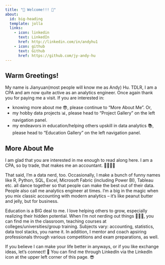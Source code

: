```yaml
---
title: "🎉 Welcome!!! 🎉" 
about: 
  id: big-heading
  template: jolla
  links: 
    - icon: linkedin
      text: LinkedIn
      href: http://linkedin.com/in/andyhu1
    - icon: github
      text: Github
      href: https://github.com/jy-andy-hu
---
```


::: {#big-heading}

## Warm Greetings!

My name is Jianyuan(most people will know me as Andy) Hu. TDLR, I am a CPA and am now quite active as an analytics engineer. Once again thank you for paying me a visit. If you are interested in:

- knowing more about me 😎, please continue to "More About Me". Or,
- my hobby data projects 📊, please head to "Project Gallery" on the left navigation panel.
- my endeavors in education/helping others upskill in data analytics 📚, please head to "Education Gallery" on the left navigation panel.

## More About Me

I am glad that you are interested in me enough to read along here. I am a CPA, so by trade, that makes me an accountant. 👨🏻‍💼💼

That said, I’m a data nerd, too. Occasionally, I make a bunch of funny names like R, Python, SQL, Excel, Microsoft Fabric (including Power BI), Tableau etc. all dance together so that people can make the best out of their data. People also call me analytics engineer at times. I’m a big in the magic when you mix classic accounting with modern analytics – it's like peanut butter and jelly, but for business.

Education is a BIG deal to me. I love helping others to grow, especially realizing their hidden potential. When I’m not nerding out things 🧑🏻‍💻, you can find me in the classroom, teaching courses at colleges/universities/group training. Subjects vary: accounting, statistics, data tool stacks, you name it. In addition, I mentor and coach apsiring professionals through various competitions and exam preparations, as well.

If you believe I can make your life better in anyways, or if you like exchange ideas, let's connect! 🤝 You can find me through LinkedIn via the LinkedIn icon at the upper left corner of this page. 😎

:::
